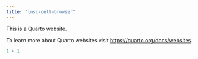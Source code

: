 ```yaml
---
title: "lnsc-cell-browser"
---
```


This is a Quarto website.

To learn more about Quarto websites visit <https://quarto.org/docs/websites>.

```r
1 + 1
```
